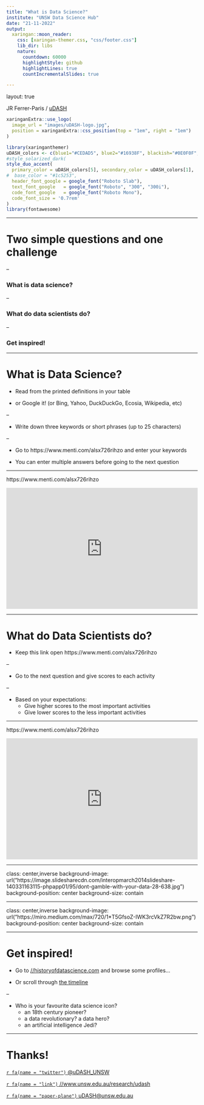 ```yaml
---
title: "What is Data Science?"
institute: "UNSW Data Science Hub"
date: "21-11-2022"
output:
  xaringan::moon_reader:
    css: [xaringan-themer.css, "css/footer.css"]
    lib_dir: libs
    nature:
      countdown: 60000
      highlightStyle: github
      highlightLines: true
      countIncrementalSlides: true

---
```

layout: true

<div class="my-footer"><span>JR Ferrer-Paris / <a href='https://www.unsw.edu.au/research/udash'>uDASH</a></span></div>

<!-- this adds the link footer to all slides, depends on my-footer class in css-->

```r
xaringanExtra::use_logo(
  image_url = "images/uDASH-logo.jpg",
  position = xaringanExtra::css_position(top = "1em", right = "1em")
)
```

```r
library(xaringanthemer)
uDASH_colors <- c(blue1="#CEDAD5", blue2="#16938F", blackish="#0E0F0F", green1="#79C45E", green2="#68A170", brownish="#949494", bluish="#769CBE", greenish="#4E722F")
#style_solarized_dark(
style_duo_accent(
  primary_color = uDASH_colors[5], secondary_color = uDASH_colors[1],
#  base_color = "#1c5253",
  header_font_google = google_font("Roboto Slab"),
  text_font_google   = google_font("Roboto", "300", "300i"),
  code_font_google   = google_font("Roboto Mono"),
  code_font_size = '0.7rem'
)
library(fontawesome)
```

---

# Two simple questions and one challenge

--

### What is data science?

--

### What do data scientists do?

--

### Get inspired!


---

# What is Data Science?

- Read from the printed definitions in your table

- or Google it! (or Bing, Yahoo, DuckDuckGo, Ecosia, Wikipedia, etc)

--

- Write down three keywords or short phrases (up to 25 characters)

--

- Go to https://www.menti.com/alsx726rihzo and enter your keywords

- You can enter multiple answers before going to the next question

---

https://www.menti.com/alsx726rihzo

<div style='position: relative; padding-bottom: 56.25%; padding-top: 35px; height: 0; overflow: hidden;'><iframe sandbox='allow-scripts allow-same-origin allow-presentation' allowfullscreen='true' allowtransparency='true' frameborder='0' height='315' src='https://www.mentimeter.com/app/presentation/al897dcp2ng8s9vxfy74xuo7vjysb26s/syrxb7q7usfz/embed' style='position: absolute; top: 0; left: 0; width: 100%; height: 100%;' width='420'></iframe></div>

---

# What do Data Scientists do?

- Keep this link open https://www.menti.com/alsx726rihzo 

--

- Go to the next question and give scores to each activity

--

- Based on your expectations:
  - Give higher scores to the most important activities
  - Give lower scores to the less important activities

---

https://www.menti.com/alsx726rihzo

<div style='position: relative; padding-bottom: 56.25%; padding-top: 35px; height: 0; overflow: hidden;'><iframe sandbox='allow-scripts allow-same-origin allow-presentation' allowfullscreen='true' allowtransparency='true' frameborder='0' height='315' src='https://www.mentimeter.com/app/presentation/al897dcp2ng8s9vxfy74xuo7vjysb26s/syrxb7q7usfz/embed' style='position: absolute; top: 0; left: 0; width: 100%; height: 100%;' width='420'></iframe></div>

---

class: center,inverse
background-image: url("https://image.slidesharecdn.com/interopmarch2014slideshare-140331163115-phpapp01/95/dont-gamble-with-your-data-28-638.jpg")
background-position: center
background-size: contain


---

class: center,inverse
background-image: url("https://miro.medium.com/max/720/1*T5GfsoZ-IWK3rcVkZ7R2bw.png")
background-position: center
background-size: contain

---

# Get inspired!

- Go to [//historyofdatascience.com](https://www.historyofdatascience.com/families/discover-data-science-icons/) and browse some profiles...

- Or scroll through [the timeline](https://timeline.historyofdatascience.com/) 

--

- Who is your favourite data science icon?
  - an 18th century pioneer?
  - a data revolutionary? a data hero?
  - an artificial intelligence Jedi?

---

# Thanks!

[`r fa(name = "twitter")` @uDASH_UNSW](https://twitter.com/uDASH_UNSW)

[`r fa(name = "link")` //www.unsw.edu.au/research/udash](https://www.unsw.edu.au/research/udash)

[`r fa(name = "paper-plane")` uDASH@unsw.edu.au](mailto:uDASH@unsw.edu.au )

